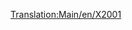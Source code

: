 [[Translation:Main/en/X2001]]{{Template:Treni/It
|Image=[[File:en/X2001.png]]
|Name='X2001'
|Cost=€ 121.874
|Speed=305 km/h (190 mph)
|Weight=95 t
|Power=9.125 hp (6.618 kW)
|Annual=€ 6.468
|Designed=1998
|Lifespan=20
|Capacity=N/A
|Description=Questa locomotiva è la prima [[Main/it/Ferrovia monorotaia|monorotaia]] disponibile. È molto più potente e veloce della migliore locomotiva elettrica, l'[[Main/it/AsiaStar|"AsiaStar"]]. Combina due potenti motrici in un treno per raggiungere la massima velocità con treni lunghi.
|Real-life=Probabilmente una versione del treno svedese [http://www.wikipedia.org/wiki/SJ_2000 X2000] (tecnicamente conosciuto come X2 dato che X2000 è un marchio - http://www.lococarriage.org.uk/x2000.html racconta (in inglese) la storia completa dell'X2000 - il treno per l'anno 2000!
}}